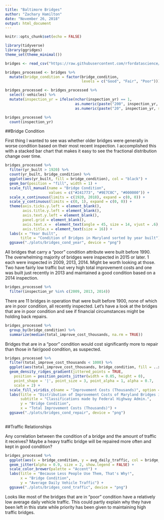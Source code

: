 ```yaml
---
title: "Baltimore Bridges"
author: "Zachary Hamilton"
date: "November 26, 2018"
output: html_document
---
```


```r
knitr::opts_chunk$set(echo = FALSE)
```

```r
library(tidyverse)
library(ggridges)
theme_set(theme_minimal())

bridges <- read_csv("https://raw.githubusercontent.com/rfordatascience/tidytuesday/master/data/2018-11-27/baltimore_bridges.csv")

bridges_processed <- bridges %>%
  mutate(bridge_condition = factor(bridge_condition, 
                                   levels = c("Good", "Fair", "Poor")))

bridges_processed <- bridges_processed %>%
  select(-vehicles) %>%
  mutate(inspection_yr = ifelse(nchar(inspection_yr) == 1,
                                as.numeric(paste("200", inspection_yr, sep = "")),
                                as.numeric(paste("20", inspection_yr, sep = ""))))

bridges_processed %>% 
  count(inspection_yr)
```

##Bridge Condition

First thing I wanted to see was whether older bridges were generally in worse condition based on their most recent inspection. I accomplished this with a stacked bar chart that makes it easy to see the fractional distribution change over time. 

```r
bridges_processed %>% 
  filter(yr_built > 1920) %>%
  count(yr_built, bridge_condition) %>%
  ggplot(aes(yr_built, fill = bridge_condition), col = "black") +
  geom_bar(position = "fill", width = 1) +
  scale_fill_manual(name = "Bridge Condition", 
                    values = c("#241773", "#9E7C0C", "#000000")) +
  scale_x_continuous(limits = c(1920, 2018), expand = c(0, 0)) +
  scale_y_continuous(limits = c(0, 1), expand = c(0, 0)) +
  theme(axis.ticks.y.left = element_blank(),
        axis.title.y.left = element_blank(),
        axis.text.y.left = element_blank(),
        panel.grid = element_blank(),
        axis.text.x =  element_text(angle = 45, size = 14, vjust = .6),
        axis.title.x = element_text(size = 16)) +
  labs(x = "Year Built",
       title = "Condition of Bridges in Maryland sorted by year built") +
  ggsave("./plots/bridges_cond_year", device = "png")

```


All bridges that carry a "poor" condition attribute were built before 1990. The overwhelming majority of bridges were inspected in 2015 or later. 1 each were inspected in 2009, 2013, 2014. Might be worth looking at those. Two have fairly low traffic but very high total improvement costs and one was built just recently in 2013 and maintained a good condition based on a 2014 inspection. 


```r
bridges_processed %>%
  filter(inspection_yr %in% c(2009, 2013, 2014))

```


There are 11 bridges in operation that were built before 1900, none of which are in poor condition, all recently inspected. Let's have a look at the bridges that are in poor condition and see if financial circumstances might be holding back repairs. 

```r
bridges_processed %>%
  group_by(bridge_condition) %>%
  summarize(median(total_improve_cost_thousands, na.rm = TRUE))

```

Bridges that are in a "poor" condition would cost significantly more to repair than those in fair/good condition, as suspected.

```r
bridges_processed %>%
  filter(total_improve_cost_thousands < 1000) %>%
  ggplot(aes(total_improve_cost_thousands, bridge_condition, fill = ..x..)) +
  geom_density_ridges_gradient(jittered_points = TRUE,
    position = position_points_jitter(width = 0.05, height = 0),
    point_shape = '|', point_size = 3, point_alpha = 1, alpha = 0.7,
    scale = 2) +
  scale_fill_viridis_c(name = "Improvement Costs (Thousands)", option = "E") +
  labs(title = "Distribution of Improvement Costs of Maryland Bridges in Different States of Repair",
       subtitle = "Classifications made by Federal Highway Admin.",
       y = "Bridge Condition",
       x = "Total Improvement Costs (Thousands)") +
  ggsave("./plots/bridges_cond_repair", device = "png") 
  


```

##Traffic Relationships

Any correlation between the condition of a bridge and the amount of traffic it receives? Maybe a heavy traffic bridge will be repaired more often and kept in good condition? 

```r
bridges_processed %>%
  ggplot(aes(x = bridge_condition, y = avg_daily_traffic, col = bridge_condition)) +
  geom_jitter(alpha = 0.9, size = 2, show.legend = FALSE) +
  scale_color_brewer(palette = "Accent") +
  labs(title = "Because Less People Use Them, That's Why!",
       x = "Bridge Condition", 
       y = "Average Daily Vehicle Traffic") +
  ggsave("./plots/bridges_cond_traffic", device = "png")

```

Looks like most of the bridges that are in "poor" condition have a relatively low average daily vehicle traffic. This could partly explain why they have been left in this state while priority has been given to maintaining high traffic bridges. 
